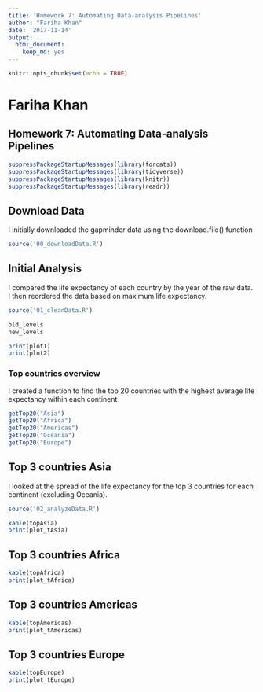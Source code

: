 ```yaml
---
title: 'Homework 7: Automating Data-analysis Pipelines'
author: "Fariha Khan"
date: '2017-11-14'
output: 
  html_document: 
    keep_md: yes
---
```


```r
knitr::opts_chunk$set(echo = TRUE)
```

# Fariha Khan
## Homework 7: Automating Data-analysis Pipelines

```r
suppressPackageStartupMessages(library(forcats))
suppressPackageStartupMessages(library(tidyverse))
suppressPackageStartupMessages(library(knitr))
suppressPackageStartupMessages(library(readr))
```

## Download Data
I initially downloaded the gapminder data using the download.file() function
```r
source('00_downloadData.R')
```

## Initial Analysis
I compared the life expectancy of each country by the year of the raw data.
I then reordered the data based on maximum life expectancy.
```r
source('01_cleanData.R')

old_levels
new_levels

print(plot1)
print(plot2)
```


### Top countries overview
I created a function to find the top 20 countries with the highest average life expectancy within each continent
```r
getTop20("Asia")
getTop20("Africa")
getTop20("Americas")
getTop20("Oceania")
getTop20("Europe")
```


## Top 3 countries Asia
I looked at the spread of the life expectancy for the top 3 countries for each continent (excluding Oceania).
```r
source('02_analyzeData.R')

kable(topAsia)
print(plot_tAsia)
```


## Top 3 countries Africa

```r
kable(topAfrica)
print(plot_tAfrica)
```

## Top 3 countries Americas

```r
kable(topAmericas)
print(plot_tAmericas)
```

## Top 3 countries Europe

```r
kable(topEurope)
print(plot_tEurope)
```